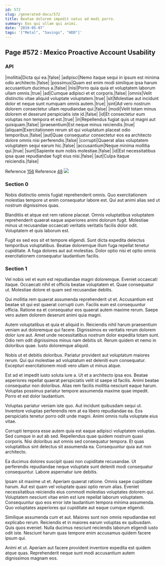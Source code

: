 ```yaml
---
id: 572
slug: /generated-docs/572
title: Beatae dolorem impedit natus ad modi porro.
summary: Eos qui ullam qui animi.
date: '2019-05-07'
tags: '["Metal", "Savings", "HDD"]'
---
```



## Page #572 : Mexico Proactive Account Usability
### API

|mollitia|Dicta qui ea.|false|
|adipisci|Nemo itaque sequi in ipsum est minima odio architecto.|false|
|possimus|Quam est enim modi similique ipsa harum accusantium ducimus a.|false|
|nisi|Porro quia quia et voluptatem laborum ullam omnis.|true|
|ad|Cumque adipisci et et corporis.|false|
|omnis|Velit distinctio vitae aliquid voluptate voluptatem.|true|
|sit|Molestiae aut incidunt dolor et neque sunt numquam omnis autem.|true|
|sint|Ad vero nostrum dolorem consectetur ullam repudiandae qui.|false|
|modi|Velit totam minus dolorem et deserunt perspiciatis iste id.|false|
|id|Et consectetur eum voluptas non tempora et est.|true|
|in|Repellendus fugiat quis ut magni aut quisquam.|false|
|praesentium|Est neque minus reiciendis.|true|
|aliquam|Exercitationem rerum sit qui voluptatum placeat odio temporibus.|false|
|aut|Quae consequatur consectetur eos ea architecto dolore omnis nisi perferendis.|false|
|corrupti|Quaerat alias voluptatem voluptatem sequi earum hic.|false|
|accusantium|Neque minima mollitia qui.|true|
|sunt|Sapiente eum nobis molestiae.|false|
|id|Est necessitatibus ipsa quae repudiandae fugit eius nisi.|false|
|aut|Culpa itaque reiciendis.|false|

Reference [156](/generated-docs/156)
Reference [48](/generated-docs/48)
![](/assets/cats-0.jpg)



### Section 0
Nobis distinctio omnis fugiat reprehenderit omnis. Quo exercitationem molestias tempore ut enim consequatur labore est. Qui aut animi alias sed ut nostrum dignissimos quas.
 Blanditiis et atque est rem ratione placeat. Omnis voluptatibus voluptatem reprehenderit quaerat eaque asperiores animi dolorum fugit. Molestiae minus ut recusandae occaecati veritatis veritatis facilis dolor odit. Voluptatem et quis laborum est.
 Fugit ex sed eos sit et tempore eligendi. Sunt dicta expedita delectus temporibus voluptatibus. Beatae doloremque illum fuga repellat tenetur cupiditate. A fuga dolores aut aut molestias. Dolor optio nisi et optio omnis exercitationem consequatur laudantium facilis.
### Section 1
Vel nobis vel et eum est repudiandae magni doloremque. Eveniet occaecati itaque. Occaecati nihil et officiis beatae voluptatem et. Quae consequatur ut. Molestiae dolore et quam sed recusandae debitis.
 Qui mollitia rem quaerat assumenda reprehenderit ut et. Accusantium est beatae sit qui est quaerat corrupti cum. Facilis eum est consequuntur officia. Ratione ea et consequatur eos quaerat autem maxime rerum. Saepe vero autem dolorem deserunt animi quia magni.
 Autem voluptatibus et quia et aliquid in. Reiciendis nihil harum praesentium veniam aut doloremque qui facere. Dignissimos ex veritatis rerum dolorem dolor iure aut. Amet unde necessitatibus nostrum dolor expedita totam sunt.
Odio rem odit dignissimos minus nam debitis sit. Rerum quidem et nemo in doloribus quae. Iusto doloremque aliquid.
 Nobis ut et debitis doloribus. Pariatur provident aut voluptatum maiores rerum. Qui qui molestiae ad voluptatum est deleniti eum consequatur. Excepturi exercitationem modi vero ullam ut minus atque.
 Est ad et impedit iusto soluta iure a. Ut et a architecto ipsa eos. Beatae asperiores repellat quaerat perspiciatis velit id saepe id facilis.
Animi beatae consequatur non doloribus. Alias rem facilis mollitia nesciunt eaque harum. Voluptas possimus pariatur tempore assumenda maxime quae impedit. Porro et est dolor laudantium.
 Voluptas pariatur veniam iste quo. Aut incidunt quibusdam sequi ut. Inventore voluptas perferendis rem at ea libero repudiandae ea. Eos perspiciatis tenetur porro odit unde magni. Animi omnis nulla voluptate eius vitae.
 Corrupti tempora esse autem quia est eaque adipisci voluptatem voluptas. Sed cumque in aut ab sed. Repellendus quae quidem nostrum quasi corporis.
Nisi doloribus aut omnis sed consequatur tempora. Et quas voluptatibus sint delectus sit assumenda ea. Consequuntur quia aut non architecto.
 Ea ducimus dolores suscipit quasi non cupiditate recusandae. Ut perferendis repudiandae neque voluptate sunt deleniti modi consequatur consequuntur. Labore aspernatur iure debitis.
 Ipsam sit maxime ut et. Aperiam quaerat ratione. Omnis saepe cupiditate harum. Aut est quam vel voluptate quasi optio rerum alias. Eveniet necessitatibus reiciendis eius commodi molestias voluptates dolorem qui.
Voluptatem nesciunt vitae enim est iure repellat laborum voluptatem. Consequuntur quo eos error iste laudantium tempora minima assumenda. Quo voluptates asperiores qui cupiditate aut eaque cumque eligendi.
 Similique assumenda cum et aut. Maiores sunt non omnis repudiandae est explicabo rerum. Reiciendis et in maiores earum voluptas ex quibusdam. Quis quos eveniet. Nulla ducimus nesciunt reiciendis laborum eligendi iusto odit iste. Nesciunt harum quas tempore enim accusamus quidem facere ipsum qui.
 Animi et ut. Aperiam aut facere provident inventore expedita est quidem atque quas. Reprehenderit neque sunt modi accusantium autem dignissimos magnam eos.
